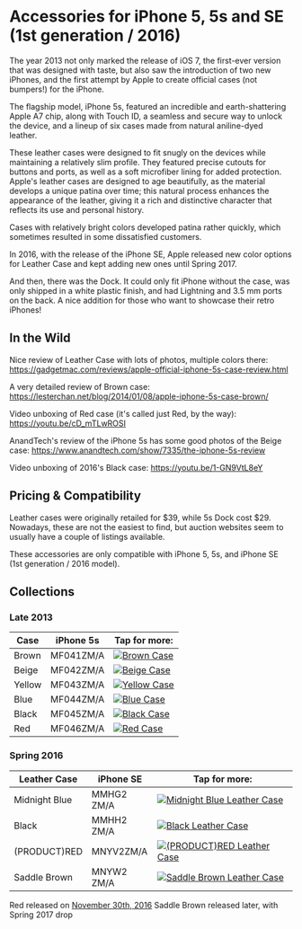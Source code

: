 
# Accessories for iPhone 5, 5s and SE (1st generation / 2016)

The year 2013 not only marked the release of iOS 7, the first-ever version that was designed with taste, but also saw the introduction of two new iPhones, and the first attempt by Apple to create official cases (not bumpers!) for the iPhone.

The flagship model, iPhone 5s, featured an incredible and earth-shattering Apple A7 chip, along with Touch ID, a seamless and secure way to unlock the device, and a lineup of six cases made from natural aniline-dyed leather.

These leather cases were designed to fit snugly on the devices while maintaining a relatively slim profile. They featured precise cutouts for buttons and ports, as well as a soft microfiber lining for added protection. Apple's leather cases are designed to age beautifully, as the material develops a unique patina over time; this natural process enhances the appearance of the leather, giving it a rich and distinctive character that reflects its use and personal history.

Cases with relatively bright colors developed patina rather quickly, which sometimes resulted in some dissatisfied customers.

In 2016, with the release of the iPhone SE, Apple released new color options for Leather Case and kept adding new ones until Spring 2017.

And then, there was the Dock. It could only fit iPhone without the case, was only shipped in a white plastic finish, and had Lightning and 3.5 mm ports on the back. A nice addition for those who want to showcase their retro iPhones!

## In the Wild

Nice review of Leather Case with lots of photos, multiple colors there: https://gadgetmac.com/reviews/apple-official-iphone-5s-case-review.html

A very detailed review of Brown case: https://lesterchan.net/blog/2014/01/08/apple-iphone-5s-case-brown/

Video unboxing of Red case (it's called just Red, by the way): https://youtu.be/cD_mTLwROSI

AnandTech's review of the iPhone 5s has some good photos of the Beige case: https://www.anandtech.com/show/7335/the-iphone-5s-review

Video unboxing of 2016's Black case: https://youtu.be/1-GN9VtL8eY

## Pricing & Compatibility

Leather cases were originally retailed for $39, while 5s Dock cost $29. Nowadays, these are not the easiest to find, but auction websites seem to usually have a couple of listings available.

These accessories are only compatible with iPhone 5, 5s, and iPhone SE (1st generation / 2016 model).

## Collections

### Late 2013

| Case | iPhone 5s | Tap for more: |
| --- | --- | --- |
| Brown | MF041<wbr/>ZM/A | <a href="/iphone_5s/MF041" target="_blank">![Brown Case](/everypreview/MF041.png)</a> |
| Beige | MF042<wbr/>ZM/A | <a href="/iphone_5s/MF042" target="_blank">![Beige Case](/everypreview/MF042.png)</a> |
| Yellow | MF043<wbr/>ZM/A | <a href="/iphone_5s/MF043" target="_blank">![Yellow Case](/everypreview/MF043.png)</a> |
| Blue | MF044<wbr/>ZM/A | <a href="/iphone_5s/MF044" target="_blank">![Blue Case](/everypreview/MF044.png)</a> |
| Black | MF045<wbr/>ZM/A | <a href="/iphone_5s/MF045" target="_blank">![Black Case](/everypreview/MF045.png)</a> |
| Red | MF046<wbr/>ZM/A | <a href="/iphone_5s/MF046" target="_blank">![Red Case](/everypreview/MF046.png)</a> |

### Spring 2016

| Leather Case | iPhone SE | Tap for more: |
| --- | --- | --- |
| Midnight Blue | MMHG2<wbr/>ZM/A | <a href="/iphone_5s/MMHG2" target="_blank">![Midnight Blue Leather Case](/everypreview/MMHG2.png)</a> |
| Black | MMHH2<wbr/>ZM/A | <a href="/iphone_5s/MMHH2" target="_blank">![Black Leather Case](/everypreview/MMHH2.png)</a> |
| (PRODUCT)RED | MNYV2<wbr/>ZM/A | <a href="/iphone_5s/MNYV2" target="_blank">![(PRODUCT)RED Leather Case](/everypreview/MNYV2.png)</a> |
| Saddle Brown | MNYW2<wbr/>ZM/A | <a href="/iphone_5s/MNYW2" target="_blank">![Saddle Brown Leather Case](/everypreview/MNYW2.png)</a> |

Red released on [November 30th, 2016](https://www.apple.com/newsroom/2016/11/apple-turns-red-with-more-ways-than-ever-to-join-the-fight-against-aids/)
Saddle Brown released later, with Spring 2017 drop
